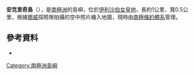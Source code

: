 '''安克里奇島'''（{{lang-nn|Anchorage Island}}），是[[南極洲|南極洲]]的島嶼，位於[[伊利沙伯女皇地|伊利沙伯女皇地]]，長約1公里、寬0.5公里，根據[[挪威|挪威]]探險隊拍攝的空中照片繪入地圖，現時由[[南極條約體系|南極條約體系]]管理。

{{coord|68|33|46|S|77|55|54|E|dim:1000_region:AQ_type:isle_source:dewiki|display=title}}

==參考資料==
* {{usgs-gazetteer}}

{{Antarctica-geo-stub}}
[[Category:南極洲島嶼|Category:南極洲島嶼]]